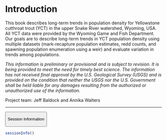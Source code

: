 # Introduction

This book describes long-term trends in population density for Yellowstone cutthroat trout (YCT) in the upper Snake River watershed, Wyoming, USA. All YCT data were provided by the Wyoming Game and Fish Department. Our goals are to describe long-term trends in YCT population density using multiple datasets (mark-recapture population estimates, redd counts, and spawning population enumeration using a weir) and evaluate variation in trends among populations. 

*This information is preliminary or provisional and is subject to revision. It is being provided to meet the need for timely best science. The information has not received final approval by the U.S. Geological Survey (USGS) and is provided on the condition that neither the USGS nor the U.S. Government shall be held liable for any damages resulting from the authorized or unauthorized use of the information.*

Project team: Jeff Baldock and Annika Walters

------------------------------------------------------------------------

<button class="accordion-button" type="button" data-bs-toggle="collapse" data-bs-target="#collapseOne">

Session Information

</button>

:::: {#collapseOne .accordion-collapse .collapse}
<div>

```r
sessionInfo()
```

</div>
::::
